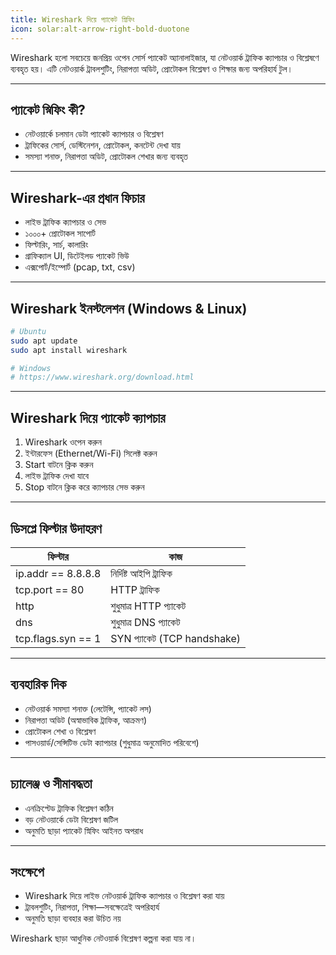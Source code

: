 ```yaml
---
title: Wireshark দিয়ে প্যাকেট স্নিফিং
icon: solar:alt-arrow-right-bold-duotone
---
```


Wireshark হলো সবচেয়ে জনপ্রিয় ওপেন সোর্স প্যাকেট অ্যানালাইজার, যা নেটওয়ার্ক ট্রাফিক ক্যাপচার ও বিশ্লেষণে ব্যবহৃত হয়। এটি নেটওয়ার্ক ট্রাবলশুটিং, নিরাপত্তা অডিট, প্রোটোকল বিশ্লেষণ ও শিক্ষার জন্য অপরিহার্য টুল।

---

## প্যাকেট স্নিফিং কী?

- নেটওয়ার্কে চলমান ডেটা প্যাকেট ক্যাপচার ও বিশ্লেষণ
- ট্রাফিকের সোর্স, ডেস্টিনেশন, প্রোটোকল, কনটেন্ট দেখা যায়
- সমস্যা শনাক্ত, নিরাপত্তা অডিট, প্রোটোকল শেখার জন্য ব্যবহৃত

---

## Wireshark-এর প্রধান ফিচার

- লাইভ ট্রাফিক ক্যাপচার ও সেভ
- ১০০০+ প্রোটোকল সাপোর্ট
- ফিল্টারিং, সার্চ, কালারিং
- গ্রাফিক্যাল UI, ডিটেইলড প্যাকেট ভিউ
- এক্সপোর্ট/ইম্পোর্ট (pcap, txt, csv)

---

## Wireshark ইনস্টলেশন (Windows & Linux)

```bash
# Ubuntu
sudo apt update
sudo apt install wireshark

# Windows
# https://www.wireshark.org/download.html
```

---

## Wireshark দিয়ে প্যাকেট ক্যাপচার

1. Wireshark ওপেন করুন
2. ইন্টারফেস (Ethernet/Wi-Fi) সিলেক্ট করুন
3. Start বাটনে ক্লিক করুন
4. লাইভ ট্রাফিক দেখা যাবে
5. Stop বাটনে ক্লিক করে ক্যাপচার সেভ করুন

---

## ডিসপ্লে ফিল্টার উদাহরণ

| ফিল্টার            | কাজ                                 |
|--------------------|-------------------------------------|
| ip.addr == 8.8.8.8 | নির্দিষ্ট আইপি ট্রাফিক               |
| tcp.port == 80     | HTTP ট্রাফিক                        |
| http                | শুধুমাত্র HTTP প্যাকেট              |
| dns                 | শুধুমাত্র DNS প্যাকেট               |
| tcp.flags.syn == 1 | SYN প্যাকেট (TCP handshake)         |

---

## ব্যবহারিক দিক

- নেটওয়ার্ক সমস্যা শনাক্ত (লেটেন্সি, প্যাকেট লস)
- নিরাপত্তা অডিট (অস্বাভাবিক ট্রাফিক, আক্রমণ)
- প্রোটোকল শেখা ও বিশ্লেষণ
- পাসওয়ার্ড/সেন্সিটিভ ডেটা ক্যাপচার (শুধুমাত্র অনুমোদিত পরিবেশে)

---

## চ্যালেঞ্জ ও সীমাবদ্ধতা

- এনক্রিপ্টেড ট্রাফিক বিশ্লেষণ কঠিন
- বড় নেটওয়ার্কে ডেটা বিশ্লেষণ জটিল
- অনুমতি ছাড়া প্যাকেট স্নিফিং আইনত অপরাধ

---

## সংক্ষেপে
- Wireshark দিয়ে লাইভ নেটওয়ার্ক ট্রাফিক ক্যাপচার ও বিশ্লেষণ করা যায়
- ট্রাবলশুটিং, নিরাপত্তা, শিক্ষা—সবক্ষেত্রেই অপরিহার্য
- অনুমতি ছাড়া ব্যবহার করা উচিত নয়

Wireshark ছাড়া আধুনিক নেটওয়ার্ক বিশ্লেষণ কল্পনা করা যায় না।
